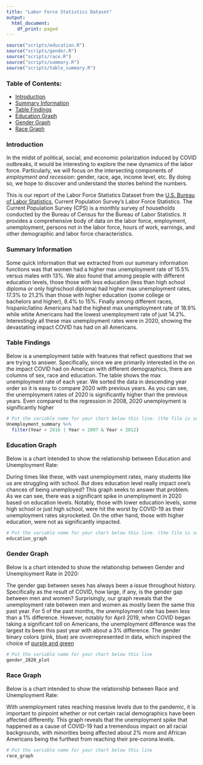 ```yaml
---
title: "Labor Force Statistics Dataset"
output:
  html_document:
    df_print: paged
---
```

```r
source("scripts/education.R")
source("scripts/gender.R")
source("scripts/race.R")
source("scripts/summary.R")
source("scripts/table_summary.R")
```
### Table of Contents:
- [Introduction](#Introduction)
- [Summary Information](#Summary-Information)
- [Table Findings](#Table-Findings)
- [Education Graph](#Education-Graph)
- [Gender Graph](#Gender-Graph)
- [Race Graph](#Race-Graph)

### Introduction {#Introduction}
In the midst of political, social, and economic polarization induced by COVID outbreaks, it would be interesting to explore the new dynamics of the labor force. Particularly, we will focus on the intersecting components of *employment and recession*: gender, race, age, income level, etc. By doing so, we hope to discover and understand the stories behind the numbers.

This is our report of the Labor Force Statistics Dataset from the [U.S. Bureau of Labor Statistics](https://data.bls.gov/cgi-bin/surveymost?ln), Current Population Survey’s Labor Force Statistics. The Current Population Survey (CPS) is a monthly survey of households conducted by the Bureau of Census for the Bureau of Labor Statistics. It provides a comprehensive body of data on the labor force, employment, unemployment, persons not in the labor force, hours of work, earnings, and other demographic and labor force characteristics.

### Summary Information {#Summary-Information}
Some quick information that we extracted from our summary information functions was that women had a higher max unemployment rate of 15.5% versus males with 13%. We also found that among people with different education levels, those those with less education (less than high school diploma or only highschool diploma) had higher max unemployment rates, 17.3% to 21.2% than those with higher education (some college or bachelors and higher), 8.4% to 15%. Finally among different races, hispanic/latino Americans had the highest max unemployment rate of 18.9% while white Americans had the lowest unemployment rate of just 14.2%. Interestingly all these max unemployment rates were in 2020, showing the devastating impact COVID has had on all Americans.

### Table Findings {#Table-Findings}
Below is a unemployment table with features that reflect questions that we are trying to answer. Specifically, since we are primarily interested in the on the impact COVID had on American with different demographics, there are columns of sex, race and education. The table shows the max unemployment rate of each year. We sorted the data in descending year order so it is easy to compare 2020 with previous years. As you can see, the unemployment rates of 2020 is significantly higher than the previous years. Even compared to the regression in 2008, 2020 unemployment is significantly higher


```r
# Put the variable name for your chart below this line. (the file is sourced, so just having the variable will display the chart.)
Unemployment_summary %>%
  filter(Year > 2016 | Year > 2007 & Year < 2012)
```

### Education Graph {#Education-Graph}
Below is a chart intended to show the relationship between Education and Unemployment Rate:

During times like these, with vast unemployment rates, many students like us are struggling with school. But does education level really impact one's chances of being unemployed? This graph seeks to answer that problem.
As we can see, there was a significant spike in unemployment in 2020 based on education levels. Notably, those with lower education levels, some high school or just high school, were hit the worst by COVID-19 as their unemployment rates skyrocketed. On the other hand, those with higher education, were not as significantly impacted.


```r
# Put the variable name for your chart below this line. (the file is sourced, so just having the variable will display the chart.)
education_graph
```

### Gender Graph {#Gender-Graph}
Below is a chart intended to show the relationship between Gender and Unemployment Rate in 2020:

The gender gap between sexes has always been a issue throughout history. Specifically as the result of COVID, how large, if any, is the gender gap between men and women? Surprisingly, our graph reveals that the unemployment rate between men and women as mostly been the same this past year. For 5 of the past months, the unemployment rate has been less than a 1% difference. However, notably for April 2019, when COVID began taking a significant toll on Americans, the unemployment difference was the largest its been this past year with about a 3% difference. The gender binary colors (pink, blue) are ovverrepresented in data, which inspired the choice of [purple and green](https://blog.datawrapper.de/gendercolor/)


```r
# Put the variable name for your chart below this line
gender_2020_plot  
```


### Race Graph {#Race-Graph}
Below is a chart intended to show the relationship between Race and Unemployment Rate:

With unemployment rates reaching massive levels due to the pandemic, it is important to pinpoint whether or not certain racial demographics have been affected differently. This graph reveals that the unemployment spike that happened as a cause of COVID-19 had a tremendous impact on all racial backgrounds, with minorities being affected about 2% more and African Americans being the furthest from reaching their pre-corona levels.


```r
# Put the variable name for your chart below this line
race_graph
```
